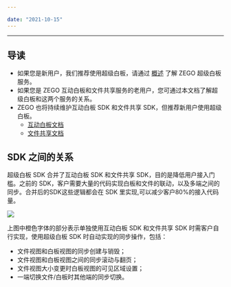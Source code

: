 ```yaml
---

date: "2021-10-15"
---
```


<Title>超级白板和互动白板和文件共享是什么关系？</Title>


---
## 导读

- 如果您是新用户，我们推荐使用超级白板，请通过 [概述](https://doc-zh.zego.im/article/11287) 了解 ZEGO 超级白板服务。
- 如果您是 ZEGO 互动白板和文件共享服务的老用户，您可通过本文档了解超级白板和这两个服务的关系。
- ZEGO 也将持续维护互动白板 SDK 和文件共享 SDK，但推荐新用户使用超级白板。
    - [互动白板文档](https://doc-zh.zego.im/article/4395)
    - [文件共享文档](https://doc-zh.zego.im/article/4400)

## SDK 之间的关系

超级白板 SDK 合并了互动白板 SDK 和文件共享 SDK，目的是降低用户接入门槛。之前的 SDK，客户需要大量的代码实现白板和文件的联动，以及多端之间的同步。合并后的SDK这些逻辑都会在 SDK 里实现,可以减少客户80%的接入代码量。

<Frame width="512" height="auto" caption=""><Frame width="512" height="auto" caption=""><img src="https://doc-media.zego.im/sdk-doc/Pics/WhiteboardView/superboard_sync.png" /></Frame></Frame>

上图中橙色字体的部分表示单独使用互动白板 SDK 和文件共享 SDK 时需客户自行实现，使用超级白板 SDK 时自动实现的同步操作，包括：

- 文件视图和白板视图的同步创建与销毁；
- 文件视图和白板视图之间的同步滚动与翻页；
- 文件视图大小变更时白板视图的可见区域设置；
- 一端切换文件/白板时其他端的同步切换。
